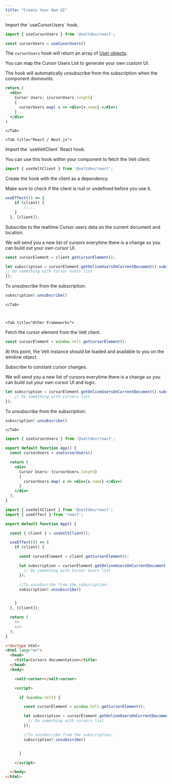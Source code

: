 ```yaml
---
title: "Create Your Own UI"
---
```




<Tabs>


<Tab title="React / Next.js with Hooks">

<Steps>

<Step title="Get the useCursorUsers Hook">
Import the `useCursorUsers` hook.

```js
import { useCursorUsers } from '@veltdev/react';
```

```js
const cursorUsers = useCusorUsers()
```

</Step>

<Step title="Display Cursor Users List with your own UI">

The  `cursorUsers` hook will return an array of [User objects](/api-reference/sdk/models/data-models#user).

You can map the Cursor Users List to generate your own custom UI.

The hook will automatically unsubscribe from the subscription when the component dismounts.


```jsx 
return (
  <div>
    Cursor Users: {cursorUsers.length}
    {
      cursorUsers.map( x => <div>{x.name} </div>)
    }
  </div>
)
```
</Step>



</Steps>










    </Tab>

    <Tab title="React / Next.js">

<Steps>

<Step title="Get the Velt client">
Import the `useVeltClient` React hook.

You can use this hook within your component to fetch the Velt client.

```js
import { useVeltClient } from '@veltdev/react';
```
</Step>

<Step title="Create a useEffect hook">
Create the hook with the client as a dependency.

Make sure to check if the client is null or undefined before you use it.

```js
useEffect(() => {
    if (client) {
        //...
    }
  }, [client]);
```
</Step>

<Step title="Subscribe to live cursors">
Subscribe to the realtime Cursor users data on the current document and location.

We will send you a new list of cursors everytime there is a change so you can build out your own cursor UI.

```js
const cursorElement = client.getCursorElement();

let subscription = cursorElement.getOnlineUsersOnCurrentDocument().subscribe((_cursorUsers) => {
// Do something with Cursor Users list
});
```

To unsubscribe from the subscription:
```jsx
subscription?.unsubscribe()
```

</Step>


</Steps>







    </Tab>

 

    <Tab title="Other Frameworks">

<Steps>

<Step title="Get an instance of the cursor element">
Fetch the cursor element from the Velt client.

```js
const cursorElement = window.Velt.getCursorElement();
```

At this point, the Velt instance should be loaded and available to you on the window object.
</Step>

<Step title="Subscribe to live cursors">
Subscribe to constant cursor changes.

We will send you a new list of cursors everytime there is a change so you can build out your own cursor UI and logic.

```js
let subscription = cursorElement.getOnlineUsersOnCurrentDocument().subscribe((cursors) => {
    // Do something with cursors list
});
```

To unsubscribe from the subscription:
```jsx
subscription?.unsubscribe()
```

</Step>



</Steps>








    </Tab>
</Tabs>


<RequestExample>

```jsx React / Next.js with Hooks
import { useCursorUsers } from '@veltdev/react';

export default function App() {
  const cursorUsers = useCursorUsers()

  return (
    <div>
      Cursor Users: {cursorUsers.length}
      {
        cursorUsers.map( x => <div>{x.name} </div>)
      }
    </div>
  );
}
```

```js React / Next.js
import { useVeltClient } from '@veltdev/react';
import { useEffect } from 'react';

export default function App() {

  const { client } = useVeltClient();

  useEffect(() => {
    if (client) {

      const cursorElement = client.getCursorElement();

      let subscription = cursorElement.getOnlineUsersOnCurrentDocument().subscribe((_cursorUsers) => {
        // Do something with Cursor Users list
      });

      //To unsubscribe from the subscription:
      subscription?.unsubscribe()


    }
  }, [client]);

  return (
    <>
    </>
  );
}
```

```html HTML
<!doctype html>
<html lang="en">
  <head>
    <title>Cursors documentation</title>
  </head>
  <body>

    <velt-cursor></velt-cursor>

    <script>

      if (window.Velt) {

        const cursorElement = window.Velt.getCursorElement();

        let subscription = cursorElement.getOnlineUsersOnCurrentDocument().subscribe((cursors) => {
          // Do something with cursors list
        });

        //To unsubscribe from the subscription:
        subscription?.unsubscribe()


      }

    </script>

  </body>
</html>
```

</RequestExample>
